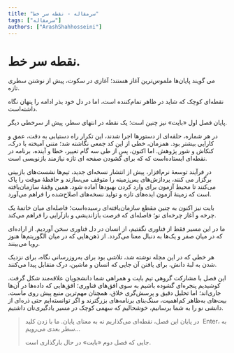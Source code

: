 ```yaml
---
title: "سرمقاله - نقطه سر خط"
tags: ["سرمقاله"]
authors: ["ArashShahhosseini"]
---
```


# نقطه سر خط.

می ‌گویند پایان‌ها ملموس‌ترین آغاز هستند؛ آغازی در سکوت، پیش از نوشتن سطری تازه.

نقطه‌ای کوچک که شاید در ظاهر تمام‌کننده است، اما در دل خود بذر ادامه را پنهان نگاه داشته‌است.

پایان فصل اول «بایت» نیز چنین است؛ یک نقطه در انتهای سطر، پیش از سرخطی دیگر.

در هر شماره، حلقه‌ای از دستورها اجرا شدند، این تکرار راه دستیابی به دقت، عمق و کارایی بیشتر بود. همزمان، خطی از این کد جمعی نگاشته شد؛ متنی آمیخته با درک، کنکاش و شور پژوهش. اما اکنون، پس از طی سه گام تغییر، خطا و آینده، برنامه در نقطه‌ای ایستاده‌است که که برای گشودن صفحه ‌ای تازه نیازمند بازنویسی ‌است.

در فرآیند توسعۀ نرم‌افزار، پیش از انتشار نسخه‌ای جدید، تیم‌ها نشست‌های بازبینی برگزار می ‌کنند، پردازش‌های پس‌‌زمینه را متوقف می‌سازند و حافظۀ موقت را پاک می‌کنند تا محیط آزمون برای وارد کردن بهبودها آماده شود. همین وقفۀ سازمان‌‌یافته است که زمینۀ آزمون ایده‌های تازه و تولید نسخه‌های اصلاح‌شده را فراهم می‌آورد.

بایت نیز اکنون به چنین مقطع سازمان‌یافته‌ای رسیده‌است؛ فاصله‌ای میان خاتمهٔ یک چرخه و آغاز چرخه‌ای نو؛ فاصله‌ای که فرصت بازاندیشی و بازآرایی را فراهم می‌کند.

ما در این مسیر فقط از فناوری نگفتیم، از انسان در دل فناوری سخن آوردیم. از اراده‌ای که در میان صفر و یک‌ها به‌ دنبال معنا می‌گردد. از ذهن‌هایی که در میان الگوریتم‌ها هنوز رویا می‌بینند.

هر خطی که در این مجله نوشته شد، تلاشی بود برای به‌‌روزرسانی نگاه، برای نزدیک شدن به لبۀ دانش، برای یافتن آن جایی که انسان و ماشین، درک متقابل پیدا می‌کنند.

این فصل با مشارکت گروهی تیم بایت و همراهی شما دانشجویان علاقه‌مند شکل گرفت. کوشیدیم پنجره‌ای گشوده باشیم به سوی افق‌های فناوری؛ افق‌هایی که داده‌ها در آن‌ها جاری‌اند؛ اما تحلیل دقیق و پرسش‌گری خلاق، همچنان مهم‌ترین منبع پیش ‌روی ماست.
بیت‌های به‌ظاهر کم‌اهمیت، سنگ‌بنای برنامه‌های بزرگترند و اگر توانسته‌ایم حتی ذره‌ای از دانشی نو را به شما برسانیم، خوشحالیم که سهمی کوچک در مسیر یادگیری‌تان داشتیم.

> در پایان این فصل، نقطه‌ای می‌گذاریم نه به معنای پایان. ما با زدن کلید  Enter، به سطر بعدی می‌رویم...
>
> <span>جایی که فصل دوم «بایت» در حال بارگذاری است.</span>
